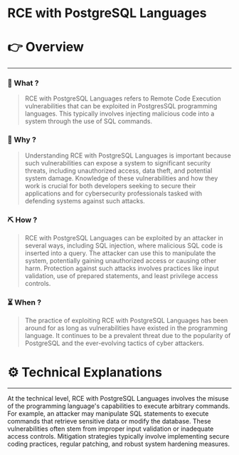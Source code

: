 # RCE with PostgreSQL Languages


# 👉 Overview

---

### 👀 What ?

> RCE with PostgreSQL Languages refers to Remote Code Execution vulnerabilities that can be exploited in PostgresSQL programming languages. This typically involves injecting malicious code into a system through the use of SQL commands.
> 

### 🧐 Why ?

> Understanding RCE with PostgreSQL Languages is important because such vulnerabilities can expose a system to significant security threats, including unauthorized access, data theft, and potential system damage. Knowledge of these vulnerabilities and how they work is crucial for both developers seeking to secure their applications and for cybersecurity professionals tasked with defending systems against such attacks.
> 

### ⛏️ How ?

> RCE with PostgreSQL Languages can be exploited by an attacker in several ways, including SQL injection, where malicious SQL code is inserted into a query. The attacker can use this to manipulate the system, potentially gaining unauthorized access or causing other harm. Protection against such attacks involves practices like input validation, use of prepared statements, and least privilege access controls.
> 

### ⏳ When ?

> The practice of exploiting RCE with PostgreSQL Languages has been around for as long as vulnerabilities have existed in the programming language. It continues to be a prevalent threat due to the popularity of PostgreSQL and the ever-evolving tactics of cyber attackers.
> 

# ⚙️ Technical Explanations

---

At the technical level, RCE with PostgreSQL Languages involves the misuse of the programming language's capabilities to execute arbitrary commands. For example, an attacker may manipulate SQL statements to execute commands that retrieve sensitive data or modify the database. These vulnerabilities often stem from improper input validation or inadequate access controls. Mitigation strategies typically involve implementing secure coding practices, regular patching, and robust system hardening measures.

